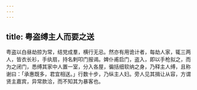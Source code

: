 ```yaml
---
---
---
```

title: 粤盗缚主人而要之送
---



粤盗以白昼劫掠为常，结党成羣，横行无忌。然亦有用诡计者，每劫人家，辄三两人，皆衣长衫，手纨扇，持名剌叩门报谒。婢仆甫启门，盗入，即以手枪拟之，而为之闭门，悉缚其家中人置一室，分入各屋，徧括细软纳之身，乃释主人缚，且称谢曰：「承惠既多，君宜相送。」行数十步，乃纵主人妇。旁人见其揖让从容，方谓贤主嘉宾，异常款洽，而不知其为暴客也。